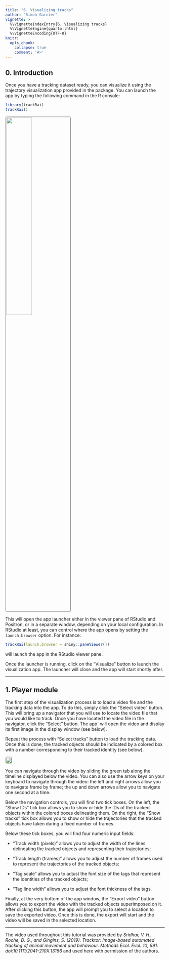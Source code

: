 ```yaml
---
title: "6. Visualizing tracks"
author: "Simon Garnier"
vignette: >
  %\VignetteIndexEntry{6. Visualizing tracks}
  %\VignetteEngine{quarto::html}
  %\VignetteEncoding{UTF-8}
knitr:
  opts_chunk:
    collapse: true
    comment: '#>'
---
```


## 0. Introduction

Once you have a tracking dataset ready, you can visualize it using the trajectory visualization app provided in the package. You can launch the app by typing the following command in the R console:

```r
library(trackRai)
trackRai()
```

![](images/z0.jpg){fig-align="center" style="border-radius: 5px; border-style: groove;" width="40%"}

This will open the app launcher either in the viewer pane of RStudio and Positron, or in a separate window, depending on your local configuration. In RStudio at least, you can control where the app opens by setting the `launch.browser` option. For instance:

```r
trackRai(launch.browser = shiny::paneViewer())
```

will launch the app in the RStudio viewer pane.

Once the launcher is running, click on the “Visualize” button to launch the visualization app. The launcher will close and the app will start shortly after.

------------------------------------------------------------------------

## 1. Player module

The first step of the visualization process is to load a video file and the tracking data into the app. To do this, simply click the “Select video” button. This will bring up a navigator that you will use to locate the video file that you would like to track. Once you have located the video file in the navigator, click the “Select” button. The app\` will open the video and display its first image in the display window (see below).

Repeat the process with “Select tracks” button to load the tracking data. Once this is done, the tracked objects should be indicated by a colored box with a number corresponding to their tracked identity (see below).

![](images/z6_1.jpg){style="border-radius: 5px; border-style: groove;" fig-align="center"}

You can navigate through the video by sliding the green tab along the timeline displayed below the video. You can also use the arrow keys on your keyboard to navigate through the video: the left and right arrows allow you to navigate frame by frame; the up and down arrows allow you to navigate one second at a time.

Below the navigation controls, you will find two tick boxes. On the left, the “Show IDs” tick box allows you to show or hide the IDs of the tracked objects within the colored boxes delineating them. On the right, the “Show tracks” tick box allows you to show or hide the trajectories that the tracked objects have taken during a fixed number of frames.

Below these tick boxes, you will find four numeric input fields:

-   “Track width (pixels)” allows you to adjust the width of the lines delineating the tracked objects and representing their trajectories;

-   “Track length (frames)” allows you to adjust the number of frames used to represent the trajectories of the tracked objects;

-   “Tag scale” allows you to adjust the font size of the tags that represent the identities of the tracked objects;

-   “Tag line width” allows you to adjust the font thickness of the tags.

Finally, at the very bottom of the app window, the “Export video” button allows you to export the video with the tracked objects superimposed on it. After clicking this button, the app will prompt you to select a location to save the exported video. Once this is done, the export will start and the video will be saved in the selected location.

------------------------------------------------------------------------

The video used throughout this tutorial was provided by *Sridhar, V. H., Roche, D. G., and Gingins, S. (2019). Tracktor: Image-based automated tracking of animal movement and behaviour. Methods Ecol. Evol. 10, 691. doi:10.1111/2041-210X.13166* and used here with permission of the authors.